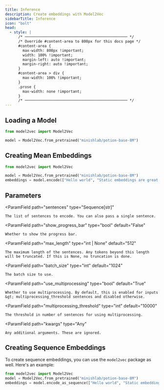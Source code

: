 ```yaml
---
title: Inference
description: Create embeddings with Model2Vec
sidebarTitle: Inference
icon: "bolt"
head:
  - style: |
      /* ─────────────────────────────────────────────── */
      /* Override #content-area to 800px for this docs page */
      #content-area {
        max-width: 800px !important;
        width: 100% !important;
        margin-left: auto !important;
        margin-right: auto !important;
      }
      #content-area > div {
        max-width: 100% !important;
      }
      .prose {
        max-width: none !important;
      }
      /* ─────────────────────────────────────────────── */
---
```


## Loading a Model
```python
from model2vec import Model2Vec

model = Model2Vec.from_pretrained("minishlab/potion-base-8M")
```




## Creating Mean Embeddings

```python
from model2vec import Model2Vec

model = Model2Vec.from_pretrained("minishlab/potion-base-8M")
embeddings = model.encode(["Hello world", "Static embeddings are great!"])
```

## Parameters

<ParamField
    path="sentences"
    type="Sequence[str]"
>
    The list of sentences to encode. You can also pass a single sentence.
</ParamField>

<ParamField
    path="show_progress_bar"
    type="bool"
    default="False"
>
    Whether to show the progress bar.
</ParamField>

<ParamField
    path="max_length"
    type="int | None"
    default="512"
>
    The maximum length of the sentences. Any tokens beyond this length will be truncated. If this is None, no truncation is done.
</ParamField>

<ParamField
    path="batch_size"
    type="int"
    default="1024"
>
    The batch size to use.
</ParamField>

<ParamField
    path="use_multiprocessing"
    type="bool"
    default="True"
>
    Whether to use multiprocessing. By default, this is enabled for inputs &gt; multiprocessing_threshold sentences and disabled otherwise.
</ParamField>

<ParamField
    path="multiprocessing_threshold"
    type="int"
    default="10000"
>
    The threshold in number of sentences for using multiprocessing.
</ParamField>

<ParamField
    path="kwargs"
    type="Any"
>
    Any additional arguments. These are ignored.
</ParamField>


## Creating Sequence Embeddings
To create sequence embeddings, you can use the `model2vec` package as well. Here's an example:

```python
from model2vec import Model2Vec
model = Model2Vec.from_pretrained("minishlab/potion-base-8M")
embeddings = model.encode_as_sequence(["Hello world", "Static embeddings are great!"], mode="sequence")
```

